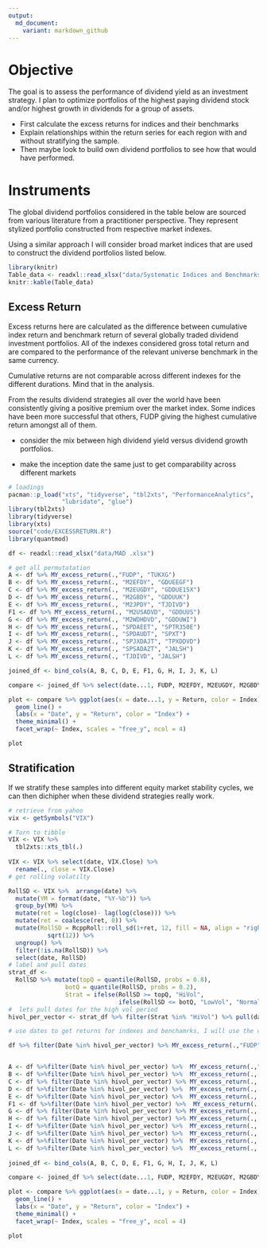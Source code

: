 ```yaml
---
output:
  md_document:
    variant: markdown_github
---
```


# Objective

The goal is to assess the performance of dividend yield as an investment strategy. I plan to optimize portfolios of the highest paying dividend stock and/or highest growth in dividends for a group of assets.

- First calculate the excess returns for indices and their benchmarks
- Explain relationships within the return series for each region with and without stratifying the sample. 
- Then maybe look to build own dividend portfolios to see how that would have performed.

# Instruments 

The global dividend portfolios considered in the table below are sourced from various literature from a practitioner perspective. They represent stylized portfolio constructed from respective market indexes. 

Using a similar approach I will consider broad market indices that are used to construct the dividend portfolios listed below.

```r
library(knitr)
Table_data <- readxl::read_xlsx("data/Systematic Indices and Benchmarks.xlsx")
knitr::kable(Table_data) 
```

##  Excess Return

Excess returns here are calculated as the difference between cumulative index return and benchmark return of several globally traded dividend investment portfolios. All of the indexes considered gross total return and are compared to the performance of the relevant universe benchmark in the same currency.

Cumulative returns are not comparable across different indexes for the different durations. Mind that in the analysis. 

From the results dividend strategies all over the world have been consistently giving a positive premium over the market index. Some indices have been more successful that others, FUDP giving the highest cumulative return amongst all of them.



- consider the mix between high dividend yield versus dividend growth portfolios. 

- make the inception date the same just to get comparability across different markets


```r
# loadings 
pacman::p_load("xts", "tidyverse", "tbl2xts", "PerformanceAnalytics", 
               "lubridate", "glue")
library(tbl2xts)
library(tidyverse)
library(xts)
source("code/EXCESSRETURN.R")
library(quantmod)

df <- readxl::read_xlsx("data/MAD .xlsx") 

# get all permutatation 
A <- df %>% MY_excess_return(.,"FUDP", "TUKXG") 
B <- df %>% MY_excess_return(., "M2EFDY", "GDUEEGF") 
C <- df %>% MY_excess_return(., "M2EUGDY", "GDDUE15X") 
D <- df %>% MY_excess_return(., "M2GBDY", "GDDUUK") 
E <- df %>% MY_excess_return(., "M2JPDY", "TJDIVD") 
F1 <- df %>% MY_excess_return(., "M2USADVD", "GDDUUS") 
G <- df %>% MY_excess_return(., "M2WDHDVD", "GDDUWI") 
H <- df %>% MY_excess_return(., "SPDAEET", "SPTR350E") 
I <- df %>% MY_excess_return(., "SPDAUDT", "SPXT") 
J <- df %>% MY_excess_return(., "SPJXDAJT", "TPXDDVD") 
K <- df %>% MY_excess_return(., "SPSADAZT", "JALSH") 
L <- df %>% MY_excess_return(., "TJDIVD", "JALSH")

joined_df <- bind_cols(A, B, C, D, E, F1, G, H, I, J, K, L) 

compare <- joined_df %>% select(date...1, FUDP, M2EFDY, M2EUGDY, M2GBDY, M2JPDY, M2USADVD, M2WDHDVD, SPDAEET, SPDAUDT, SPJXDAJT, SPSADAZT, TJDIVD) %>% gather(Index , Return , -date...1)

plot <- compare %>% ggplot(aes(x = date...1, y = Return, color = Index)) +
  geom_line() +
  labs(x = "Date", y = "Return", color = "Index") +
  theme_minimal() +
  facet_wrap(~ Index, scales = "free_y", ncol = 4)

plot
```
## Stratification 

If we stratify these samples into different equity market stability cycles, we can then dichipher when these dividend strategies really work. 

```r
# retrieve from yahoo
vix <- getSymbols("VIX")

# Turn to tibble 
VIX <- VIX %>%
  tbl2xts::xts_tbl(.)
  
VIX <- VIX %>% select(date, VIX.Close) %>% 
  rename(., close = VIX.Close)
# get rolling volatilty 

RollSD <- VIX %>%  arrange(date) %>%
  mutate(YM = format(date, "%Y-%b")) %>% 
  group_by(YM) %>% 
  mutate(ret = log(close)- lag(log(close))) %>% 
  mutate(ret = coalesce(ret, 0)) %>% 
  mutate(RollSD = RcppRoll::roll_sd(1+ret, 12, fill = NA, align = "right") * 
           sqrt(12)) %>% 
  ungroup() %>% 
  filter(!is.na(RollSD)) %>% 
  select(date, RollSD)
# label and pull dates 
strat_df <- 
  RollSD %>% mutate(topQ = quantile(RollSD, probs = 0.8), 
                botQ = quantile(RollSD, probs = 0.2),
                Strat = ifelse(RollSD >= topQ, "HiVol", 
                               ifelse(RollSD <= botQ, "LowVol", "Normal_Vol")))
#  lets pull dates for the high vol period
hivol_per_vector <- strat_df %>% filter(Strat %in% "HiVol") %>% pull(date)

# use dates to get returns for indexes and benchamrks, I will use the comparison dataframe, that has excess returns to do a crude analysis on excess returns during these periods 

df %>% filter(Date %in% hivol_per_vector) %>% MY_excess_return(.,"FUDP", "TUKXG") 


A <- df %>%filter(Date %in% hivol_per_vector) %>%  MY_excess_return(.,"FUDP", "TUKXG") 
B <- df %>%filter(Date %in% hivol_per_vector) %>%  MY_excess_return(., "M2EFDY", "GDUEEGF") 
C <- df %>% filter(Date %in% hivol_per_vector) %>% MY_excess_return(., "M2EUGDY", "GDDUE15X") 
D <- df %>%filter(Date %in% hivol_per_vector) %>%  MY_excess_return(., "M2GBDY", "GDDUUK") 
E <- df %>%filter(Date %in% hivol_per_vector) %>%  MY_excess_return(., "M2JPDY", "TJDIVD") 
F1 <- df %>%filter(Date %in% hivol_per_vector) %>%  MY_excess_return(., "M2USADVD", "GDDUUS") 
G <- df %>% filter(Date %in% hivol_per_vector) %>% MY_excess_return(., "M2WDHDVD", "GDDUWI") 
H <- df %>% filter(Date %in% hivol_per_vector) %>% MY_excess_return(., "SPDAEET", "SPTR350E") 
I <- df %>%filter(Date %in% hivol_per_vector) %>%  MY_excess_return(., "SPDAUDT", "SPXT") 
J <- df %>%filter(Date %in% hivol_per_vector) %>%  MY_excess_return(., "SPJXDAJT", "TPXDDVD") 
K <- df %>%filter(Date %in% hivol_per_vector) %>%  MY_excess_return(., "SPSADAZT", "JALSH") 
L <- df %>%filter(Date %in% hivol_per_vector) %>%  MY_excess_return(., "TJDIVD", "JALSH")
  
joined_df <- bind_cols(A, B, C, D, E, F1, G, H, I, J, K, L) 

compare <- joined_df %>% select(date...1, FUDP, M2EFDY, M2EUGDY, M2GBDY, M2JPDY, M2USADVD, M2WDHDVD, SPDAEET, SPDAUDT, SPJXDAJT, SPSADAZT, TJDIVD) %>% gather(Index , Return , -date...1)

plot <- compare %>% ggplot(aes(x = date...1, y = Return, color = Index)) +
  geom_line() +
  labs(x = "Date", y = "Return", color = "Index") +
  theme_minimal() +
  facet_wrap(~ Index, scales = "free_y", ncol = 4)

plot 
```


